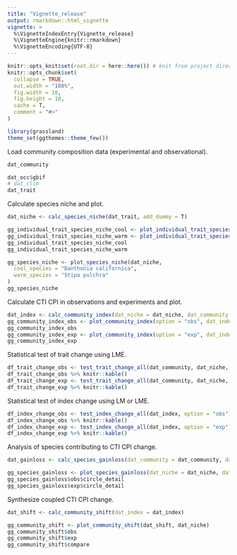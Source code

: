 ```yaml
---
title: "Vignette_release"
output: rmarkdown::html_vignette
vignette: >
  %\VignetteIndexEntry{Vignette_release}
  %\VignetteEngine{knitr::rmarkdown}
  %\VignetteEncoding{UTF-8}
---
```


```r
knitr::opts_knit$set(root.dir = here::here()) # knit from project directory
knitr::opts_chunk$set(
  collapse = TRUE,
  out.width = "100%",
  fig.width = 10,
  fig.height = 10,
  cache = T,
  comment = "#>"
)
```

```r
library(grassland)
theme_set(ggthemes::theme_few())
```

Load community composition data (experimental and observational).

```r
dat_community
```

```r
dat_occ$gbif
# dat_clim
dat_trait
```

Calculate species niche and plot.

```r
dat_niche <- calc_species_niche(dat_trait, add_dummy = T)
```

```r
gg_individual_trait_species_niche_cool <- plot_individual_trait_species_niche_ind_sp(dat_occ, dat_trait, sp = "Danthonia californica")
gg_individual_trait_species_niche_warm <- plot_individual_trait_species_niche_ind_sp(dat_occ, dat_trait, sp = "Stipa pulchra")
gg_individual_trait_species_niche_cool
gg_individual_trait_species_niche_warm

gg_species_niche <- plot_species_niche(dat_niche,
  cool_species = "Danthonia californica",
  warm_species = "Stipa pulchra"
)
gg_species_niche
```

Calculate CTI CPI in observations and experiments and plot.

```r
dat_index <- calc_community_index(dat_niche = dat_niche, dat_community = dat_community)
gg_community_index_obs <- plot_community_index(option = "obs", dat_index = dat_index)
gg_community_index_obs
gg_community_index_exp <- plot_community_index(option = "exp", dat_index = dat_index, experiment = "jrgce", treatment = "warming")
gg_community_index_exp
```

Statistical test of trait change using LME.

```r
df_trait_change_obs <- test_trait_change_all(dat_community, dat_niche, option = "obs")
df_trait_change_obs %>% knitr::kable()
df_trait_change_exp <- test_trait_change_all(dat_community, dat_niche, option = "exp")
df_trait_change_exp %>% knitr::kable()
```

Statistical test of index change using LM or LME.

```r
df_index_change_obs <- test_index_change_all(dat_index, option = "obs")
df_index_change_obs %>% knitr::kable()
df_index_change_exp <- test_index_change_all(dat_index, option = "exp")
df_index_change_exp %>% knitr::kable()
```

Analysis of species contributing to CTI CPI change.

```r
dat_gainloss <- calc_species_gainloss(dat_community = dat_community, dat_niche = dat_niche)
```

```r
gg_species_gainloss <- plot_species_gainloss(dat_niche = dat_niche, dat_gainloss = dat_gainloss)
gg_species_gainloss$obs$circle_detail
gg_species_gainloss$exp$circle_detail
```

Synthesize coupled CTI CPI change.

```r
dat_shift <- calc_community_shift(dat_index = dat_index)
```

```r
gg_community_shift <- plot_community_shift(dat_shift, dat_niche)
gg_community_shift$obs
gg_community_shift$exp
gg_community_shift$compare
```

